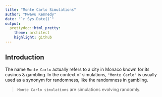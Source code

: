```yaml
---
title: "Monte Carlo Simulations"
author: "Mwavu Kennedy"
date: "`r Sys.Date()`"
output:
  prettydoc::html_pretty:
    theme: architect
    highlight: github
---
```


## Introduction
The name `Monte Carlo` actually refers to a city in Monaco known for its casinos & gambling. 
In the context of simulations, `"Monte Carlo"` is usually used as a synonym for randomness, like the randomness in gambling.

> `Monte Carlo simulations` are simulations evolving randomly.
